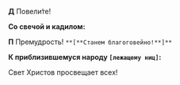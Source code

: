 **Д** Повели́те!

**Со свечой и кадилом:**

**П** Премудрость! `**[**Станем благоговейно!**]**`

**К приблизившемуся народу `[лежащему ниц]`:**

Свет Христов просвещает всех!
